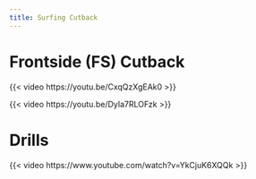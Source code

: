 ```yaml
---
title: Surfing Cutback
---
```





# Frontside (FS) Cutback

{{< video https://youtu.be/CxqQzXgEAk0 >}}

{{< video https://youtu.be/DyIa7RLOFzk >}}


# Drills

{{< video https://www.youtube.com/watch?v=YkCjuK6XQQk >}}